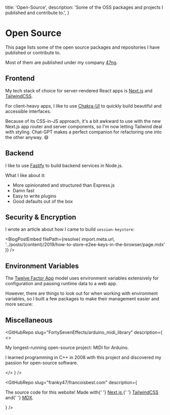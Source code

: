   title: 'Open-Source',
  description:
    'Some of the OSS packages and projects I published and contribute to.',
}



# Open Source

This page lists some of the open source packages and repositories I have published or contribute to.

Most of them are published under my company [47ng](https://github.com/47ng).

## Frontend

My tech stack of choice for server-rendered React apps is [Next.js](https://nextjs.org/)
and [TailwindCSS](https://tailwindcss.com/).

For client-heavy apps, I like to use [Chakra-UI](https://chakra-ui.com/) to
quickly build beautiful and accessible interfaces.

Because of its CSS-in-JS approach, it's a bit awkward to use with the
new Next.js app router and server components, so I'm now letting Tailwind deal
with styling. Chat-GPT makes a perfect companion for refactoring one into the other
anyway. 😄

## Backend

I like to use [Fastify](https://fastify.io) to build backend services in Node.js.

What I like about it:

- More opinionated and structured than Express.js
- Damn fast
- Easy to write plugins
- Good defaults out of the box

<NpmPackage
  pkg="fastify-micro"
  repo="47ng/fastify-micro"
  accent="text-amber-500"
/>

<NpmPackage
  pkg="fastify-cron"
  repo="47ng/fastify-cron"
  accent="text-green-500"
/>

<GitHubRepo slug="47ng/actions-clever-cloud" />

## Security & Encryption

<NpmPackage pkg="session-keystore" repo="47ng/session-keystore" />

I wrote an article about how I came to build `session-keystore`:

<BlogPostEmbed
  filePath={resolve(
    import.meta.url,
    '../posts/(content)/2019/how-to-store-e2ee-keys-in-the-browser/page.mdx'
  )}
/>

<NpmPackage pkg="@47ng/cloak" repo="47ng/cloak" />

<GitHubRepo slug="SocialGouv/e2esdk" />

## Environment Variables

The [Twelve Factor App](https://12factor.net/config) model uses environment
variables extensively for configuration and passing runtime data to a web app.

However, there are things to look out for when working with environment
variables, so I built a few packages to make their management easier and more
secure:

<NpmPackage pkg="redact-env" repo="47ng/redact-env" />

<NpmPackage pkg="env-alias" repo="47ng/env-alias" />

<NpmPackage pkg="@47ng/check-env" repo="47ng/check-env" />

## Miscellaneous

<NpmPackage pkg="@47ng/codec" repo="47ng/codec" />

<GitHubRepo
  slug="FortySevenEffects/arduino_midi_library"
  description={
    <>
      <p>My longest-running open-source project: MIDI for Arduino.</p>
      <p mb={0}>
        I learned programming in C++ in 2008 with this project and discovered my
        passion for open-source software.
      </p>
    </>
  }
/>

<GitHubRepo
  slug="franky47/francoisbest.com"
  description={
    <p mb={0}>
      The source code for this website! Made with{' '}
      <a href="https://nextjs.org">Next.js</a>,{' '}
      <a href="https://tailwindcss.com">TailwindCSS</a> and{' '}
      <a href="https://mdxjs.com/">MDX</a>.
    </p>
  }
/>
